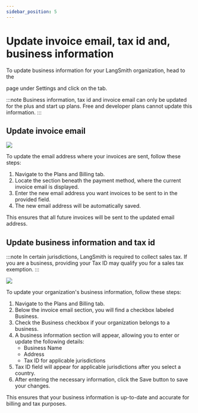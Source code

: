 ```yaml
---
sidebar_position: 5
---
```



# Update invoice email, tax id and, business information

To update business information for your LangSmith organization, head to the

<RegionalUrl text="Usage and Billing" suffix="/settings/payments" /> page under Settings
and click on the <RegionalUrl
  text="Plans and Billing"
  suffix="/settings/payments?tab=2"
/> tab.

:::note
Business information, tax id and invoice email can only be updated for the plus and start up plans. Free and developer plans cannot update this information.
:::

## Update invoice email

![](./static/update_invoice_email.png)

To update the email address where your invoices are sent, follow these steps:

1. Navigate to the Plans and Billing tab.
2. Locate the section beneath the payment method, where the current invoice email is displayed.
3. Enter the new email address you want invoices to be sent to in the provided field.
4. The new email address will be automatically saved.

This ensures that all future invoices will be sent to the updated email address.

## Update business information and tax id

:::note
In certain jurisdictions, LangSmith is required to collect sales tax. If you are a business, providing your Tax ID may qualify you for a sales tax exemption.
:::

![](./static/update_business_info.png)

To update your organization's business information, follow these steps:

1. Navigate to the Plans and Billing tab.
2. Below the invoice email section, you will find a checkbox labeled Business.
3. Check the Business checkbox if your organization belongs to a business.
4. A business information section will appear, allowing you to enter or update the following details:
   - Business Name
   - Address
   - Tax ID for applicable jurisdictions
5. Tax ID field will appear for applicable jurisdictions after you select a country.
6. After entering the necessary information, click the Save button to save your changes.

This ensures that your business information is up-to-date and accurate for billing and tax purposes.
